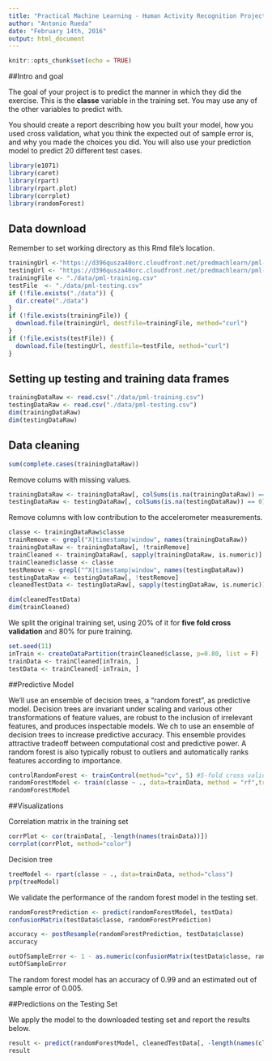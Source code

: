 ```yaml
---
title: "Practical Machine Learning - Human Activity Recognition Project"
author: "Antonio Rueda"
date: "February 14th, 2016"
output: html_document
---
```


```r
knitr::opts_chunk$set(echo = TRUE)
```


##Intro and goal

The goal of your project is to predict the manner in which they did the exercise. This is the **classe** variable in the training set. You may use any of the other variables to predict with. 

You should create a report describing how you built your model, how you used cross validation, what you think the expected out of sample error is, and why you made the choices you did. You will also use your prediction model to predict 20 different test cases.



```r
library(e1071)
library(caret)
library(rpart)
library(rpart.plot)
library(corrplot)
library(randomForest)
```

## Data download

Remember to set working directory as this Rmd file's location. 
```r
trainingUrl <-"https://d396qusza40orc.cloudfront.net/predmachlearn/pml-training.csv"
testingUrl <- "https://d396qusza40orc.cloudfront.net/predmachlearn/pml-testing.csv"
trainingFile <- "./data/pml-training.csv"
testFile  <- "./data/pml-testing.csv"
if (!file.exists("./data")) {
  dir.create("./data")
}
if (!file.exists(trainingFile)) {
  download.file(trainingUrl, destfile=trainingFile, method="curl")
}
if (!file.exists(testFile)) {
  download.file(testingUrl, destfile=testFile, method="curl")
}
```

## Setting up testing and training data frames


```r
trainingDataRaw <- read.csv("./data/pml-training.csv")
testingDataRaw <- read.csv("./data/pml-testing.csv")
dim(trainingDataRaw)
dim(testingDataRaw)
```

## Data cleaning

```r
sum(complete.cases(trainingDataRaw))
```

Remove colums with missing values.
```r
trainingDataRaw <- trainingDataRaw[, colSums(is.na(trainingDataRaw)) == 0]
testingDataRaw <- testingDataRaw[, colSums(is.na(testingDataRaw)) == 0]
```

Remove columns with low contribution to the accelerometer measurements.
```r
classe <- trainingDataRaw$classe
trainRemove <- grepl("X|timestamp|window", names(trainingDataRaw))
trainingDataRaw <- trainingDataRaw[, !trainRemove]
trainCleaned <- trainingDataRaw[, sapply(trainingDataRaw, is.numeric)]
trainCleaned$classe <- classe
testRemove <- grepl("^X|timestamp|window", names(testingDataRaw))
testingDataRaw <- testingDataRaw[, !testRemove]
cleanedTestData <- testingDataRaw[, sapply(testingDataRaw, is.numeric)]

dim(cleanedTestData)
dim(trainCleaned)
```
We split the original training set, using 20% of it for **five fold cross validation** and 80% for pure training.  
```r
set.seed(11)
inTrain <- createDataPartition(trainCleaned$classe, p=0.80, list = F)
trainData <- trainCleaned[inTrain, ]
testData <- trainCleaned[-inTrain, ]
```

##Predictive Model

We'll use an ensemble of decision trees, a "random forest", as predictive model. 
Decision trees are invariant under scaling and various other transformations of feature values, are robust to the inclusion of irrelevant features, and produces inspectable models.
We ch to use an ensemble of decision trees to increase predictive accuracy. This ensemble provides attractive tradeoff between computational cost and predictive power. A random forest is also typically robust to outliers and automatically ranks features according to importance.
```r
controlRandomForest <- trainControl(method="cv", 5) #5-fold cross validation
randomForestModel <- train(classe ~ ., data=trainData, method = "rf",trControl=controlRandomForest, ntree=200)
randomForestModel
```

##Visualizations

Correlation matrix in the training set

```r
corrPlot <- cor(trainData[, -length(names(trainData))])
corrplot(corrPlot, method="color")
```

Decision tree 
```r
treeModel <- rpart(classe ~ ., data=trainData, method="class")
prp(treeModel)
```


We validate the performance of the random forest model in the testing set.
```r
randomForestPrediction <- predict(randomForestModel, testData)
confusionMatrix(testData$classe, randomForestPrediction)
```
 
```r
accuracy <- postResample(randomForestPrediction, testData$classe)
accuracy
```

```r
outOfSampleError <- 1 - as.numeric(confusionMatrix(testData$classe, randomForestPrediction)$overall[1])
outOfSampleError
```

The random forest model has an accuracy of 0.99 and an estimated out of sample error of 0.005.

##Predictions on the Testing Set

We apply the model to the downloaded testing set and report the results below. 
```r
result <- predict(randomForestModel, cleanedTestData[, -length(names(cleanedTestData))])
result
```
